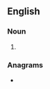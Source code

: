 ==English==

===Noun===
{{head|en|noun form}}

# {{plural of|en|ecotour}}

===Anagrams===
* {{anagrams|en|a=ceoorstu|outscore|score out|toe scour}}